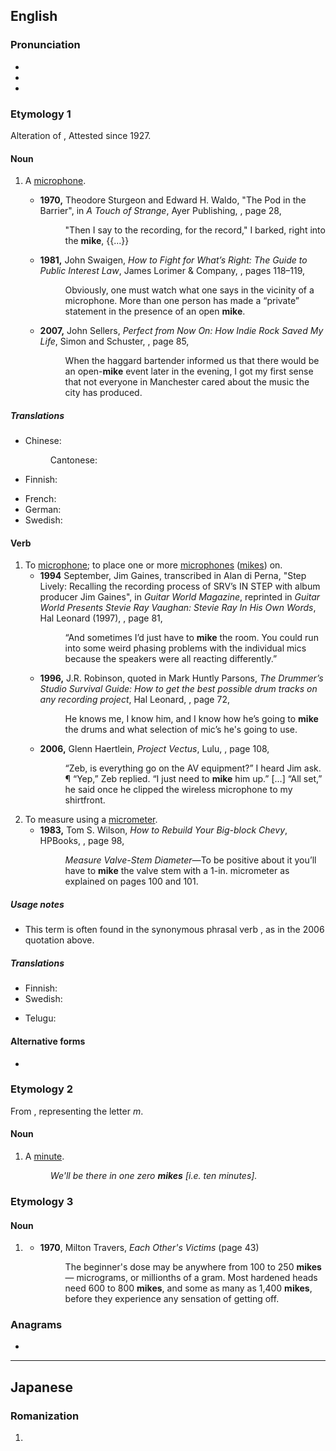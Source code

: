 {{also|Mike|mic}}
==English==

===Pronunciation===
* {{IPA|en|/ˈmaɪk/}}
* {{audio|en|LL-Q1860 (eng)-Vealhurl-mike.wav |Audio (UK)}}
* {{rhymes|en|aɪk|s=1}}

===Etymology 1===
Alteration of {{m|en|mic}}, {{clipping of|en|microphone|nocap=1}} Attested since 1927.

====Noun====
{{en-noun}}

# {{lb|en|informal}} A [[microphone]].
#* '''1970,''' Theodore Sturgeon and Edward H. Waldo, "The Pod in the Barrier", in ''A Touch of Strange'', Ayer Publishing, {{ISBN|0836935225}}, page 28,
#*: "Then I say to the recording, for the record," I barked, right into the '''mike''', {{...}}
#* '''1981,''' John Swaigen, ''How to Fight for What’s Right: The Guide to Public Interest Law'', James Lorimer &amp; Company, {{ISBN|0888624220}}, pages 118–119,
#*: Obviously, one must watch what one says in the vicinity of a microphone. More than one person has made a “private” statement in the presence of an open '''mike'''.
#* '''2007,''' John Sellers, ''Perfect from Now On: How Indie Rock Saved My Life'', Simon and Schuster, {{ISBN|0743277082}}, page 85,
#*: When the haggard bartender informed us that there would be an open-'''mike''' event later in the evening, I got my first sense that not everyone in Manchester cared about the music the city has produced.

=====Translations=====
{{trans-top|informal: microphone}}
* Chinese:
*: Cantonese: {{t|yue|咪|tr=mai1|sc=Hani}}
* Finnish: {{t+|fi|mikki}}
{{trans-mid}}
* French: {{t+|fr|micro|m}}
* German: {{t+|de|Mikro|n}}
* Swedish: {{t+|sv|mick}}
{{trans-bottom}}

====Verb====
{{en-verb}}

# To [[microphone]]; to place one or more [[microphone]]s ([[#Noun|mikes]]) on.
#* '''1994''' September, Jim Gaines, transcribed in Alan di Perna, "Step Lively: Recalling the recording process of SRV’s IN STEP with album producer Jim Gaines", in ''Guitar World Magazine'', reprinted in ''Guitar World Presents Stevie Ray Vaughan: Stevie Ray In His Own Words'', Hal Leonard (1997), {{ISBN|0793580803}}, page 81,
#*: “And sometimes I’d just have to '''mike''' the room. You could run into some weird phasing problems with the individual mics <!-- [sic] --> because the speakers were all reacting differently.” <!-- [sic] quotes -->
#* '''1996,''' J.R. Robinson, quoted in Mark Huntly Parsons, ''The Drummer’s Studio Survival Guide: How to get the best possible drum tracks on any recording project'', Hal Leonard, {{ISBN|0793572223}}, page 72,
#*: He knows me, I know him, and I know how he’s going to '''mike''' the drums and what selection of mic’s <!-- [sic] --> he's going to use.
#* '''2006,''' Glenn Haertlein, ''Project Vectus'', Lulu, {{ISBN|1-4116-8414-1}}, page 108,
#*: “Zeb, is everything go on the AV equipment?” I heard Jim ask. ¶ “Yep,” Zeb replied. “I just need to '''mike''' him up.” […] “All set,” he said once he clipped the wireless microphone to my shirtfront.
# To measure using a [[micrometer]].
#* '''1983,''' Tom S. Wilson, ''How to Rebuild Your Big-block Chevy'', HPBooks, {{ISBN|0895861755}}, page 98,
#*: ''Measure <!-- bold in original; italicized here for formatting's sake --> Valve-Stem Diameter—''To be positive about it you’ll have to '''mike''' the valve stem with a 1-in. micrometer as explained on pages 100 and 101.

=====Usage notes=====
* This term is often found in the synonymous phrasal verb {{m|en|mike up}}, as in the 2006 quotation above.

=====Translations=====
{{trans-top|to place one or more microphones on}}
* Finnish: {{t+|fi|mikittää}}
* Swedish: {{t+|sv|mick|c}}
{{trans-mid}}
* Telugu: {{t|te|మైకు}}
{{trans-bottom}}

====Alternative forms====
* {{l|en|mic}}

===Etymology 2===
From {{m|en|Mike}}, representing the letter ''m''.

====Noun====
{{en-noun}}

# {{lb|en|military|slang}} A [[minute]].
#: ''We'll be there in one zero '''mikes''' [i.e. ten minutes].''

===Etymology 3===

====Noun====
{{en-noun}}

# {{lb|en|slang}} {{short for|en|microgram}}
#* '''1970''', Milton Travers, ''Each Other's Victims'' (page 43)
#*: The beginner's dose may be anywhere from 100 to 250 '''mikes''' — micrograms, or millionths of a gram. Most hardened heads need 600 to 800 '''mikes''', and some as many as 1,400 '''mikes''', before they experience any sensation of getting off.

===Anagrams===
* {{anagrams|en|a=eikm|Keim|Kemi|Kime|kime}}

----

==Japanese==

===Romanization===
{{ja-romaji}}

# {{ja-romanization of|みけ}}
